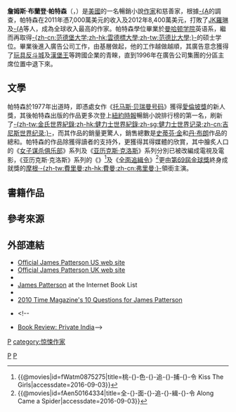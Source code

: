 {{noteTA|1=zh-hk:帕特森;zh-cn:帕特森;zh-tw:派特森;}}
{{Infobox writer
| name = 詹姆斯·帕特森<br/>James Patterson
| image = James Patterson.jpg
| birth_name = {{lang|en|James Brendan Patterson}}
| birth_date = {{Birth date and age|1947|03|22|mf=y}}
| birth_place = 美國[[紐約州|紐約州]][[紐堡市_(紐約州)|紐堡市]]
| death_date = 
| death_place =
| residence = 美國[[佛羅里達州|佛羅里達州]][[棕櫚灘|棕櫚灘]]
| notableworks = {{ubl|{{le|亞歷克斯·克洛斯 (小說)|Alex Cross (novel series)|亞歷克斯·克洛斯}}（Alex Cross）系列、|{{le|女子謀殺俱樂部 (小說)|Women's Murder Club (novel series)|女子謀殺俱樂部}}（Women's Murder Club）系列、|{{le|極速飛行|Maximum Ride}}（Maximum Ride）系列、| 麥克．班奈特（Michael Bennett）系列、|我的撞牆日記（Middle School）系列、|巫行者（Witch & Wizard）系列}}
| nationality = 美國
| period =
| alma_mater = [[曼哈顿学院|曼哈顿学院]]<br/>[[范德堡大学|-{A]]英國文學博士候選人
| genre = 愛情小說、[[青年小說|青年小說]]、[[驚悚|驚悚小說]]、喜劇及現實主義小說
| subject =
| movement =
| influences =
| influenced =
| spouse = 蘇珊·帕特森（Susan Patterson）
| children = 傑克·帕特森（Jack Patterson）
| signature =
| website = {{URL|http://www.jamespatterson.com/}}}}
{{各地中文名
|tw=詹姆士·派特森<ref>{{cite book|url= http://www.books.com.tw/products/0010433313|title= 無-{}-形-{}-之-{}-愛 Sundays at Tiffany’s | author1=詹-{}-姆-{}-士．派-{}-特-{}-森 James Patterson | author2=嘉-{}-伯-{}-莉．查-{}-本 Gabrielle Charbonnet |editor1=吳孟儒（譯者）|publisher=天培出版社|date=2009-05-01|origyear=2009|isbn=978-986-775-999-3|pages={{{pages|288頁}}} |location=臺灣}}</ref><ref>{{cite web|url=http://www.chiuko.com.tw/author.php?au=detail&authorID=1041|accessdate=2009-05-03|archivedate=2009-05-03|archiveurl=https://web.archive.org/web/20090503053511/http://www.chiuko.com.tw/author.php?au=detail&authorID=1041|title=詹-{}-姆-{}-士•派-{}-特-{}-森 James Patterson|publisher=九歌出版社|work=九歌文學網|location=臺灣|deadurl=yes}}</ref>、詹姆斯·派特森<ref>{{cite book|url= http://www.books.com.tw/products/0010689784|title= 極-{}-速-{}-飛-{}-行(01)覺-{}-醒 Maximum Ride 1：The Angel Experiment | author1= 詹-{}-姆-{}-斯．派-{}-特-{}-森 James Patterson |editor1=周樹芬（譯者）|publisher=尖端出版社|date=2015-09-18|origyear=2015|isbn=978-957-105-841-2|pages={{{pages|328頁}}} |location=臺灣}}</ref>
|hk=詹姆斯·帕特森
|cn=詹姆斯·帕特森}}
'''詹姆斯·布蘭登·帕特森'''（{{lang-en|'''James Brendan Patterson'''}}，{{bd|1947年|3月22日||}}）是[[美國|美國]]的一名暢銷小說[[作家|作家]]和慈善家，根據[[福布斯|-{A]]的調查，帕特森在2011年憑7,000萬美元的收入及2012年8,400萬美元，打敗了[[JK羅琳|JK羅琳]]及[[史蒂芬·金|-{A]]等人，成為全球收入最高的作家。帕特森學位畢業於[[曼哈顿学院|曼哈顿学院]]英语系，繼而再取得[[范德比爾特大学|-{zh-cn:范德堡大学;zh-hk:雲德標大學;zh-tw:范德比大學;}-]]的硕士学位。畢業後進入廣告公司工作，由基層做起，他的工作越做越順，其廣告意念獲得了[[玩具反斗城|玩具反斗城]]及[[漢堡王|漢堡王]]等跨國企業的青睞，直到1996年在廣告公司集團的分區主席位置中退下來。

==文學==
帕特森於1977年出道時，即憑處女作《[[托马斯·贝瑞曼号码|托马斯·贝瑞曼号码]]》獲得[[愛倫坡獎|愛倫坡獎]]的新人獎，其後帕特森出版的作品更多次登上[[紐約時報|紐約時報]]暢銷小說排行榜的第一名，刷新了[[健力士紀錄|-{zh-tw:金氏世界紀錄;zh-hk:健力士世界紀錄;zh-sg:健力士世界记录;zh-cn:吉尼斯世界纪录;}-]]，而其作品的銷量更驚人，銷售總數是[[史蒂芬·金|史蒂芬·金]]和[[丹·布朗|丹·布朗]]作品的總和。帕特森的作品除獲得讀者的支持外，更獲得其得媒體的欣賞，其中膾炙人口的《[[女子谋杀俱乐部|女子谋杀俱乐部]]》系列及《[[亚历克斯·克洛斯|亚历克斯·克洛斯]]》系列分別已被改編成電視及電影，《亚历克斯·克洛斯》系列的《{{le|红唇劫 (电影)|Kiss the Girls (1997 film)|-{zh-cn:红唇劫;zh-tw:桃色追捕令;}-}}》<ref>{{@movies|id=fWatm0875275|title=桃-{}-色-{}-追-{}-捕-{}-令 Kiss The Girls|accessdate=2016-09-03}}</ref>及《[[全面追緝令|全面追緝令]]》<ref>{{@movies|id=fAen50164334|title=全-{}-面-{}-追-{}-緝-{}-令 Along Came a Spider|accessdate=2016-09-03}}</ref>更由[[第69屆金球獎|第69屆金球獎]]終身成就獎的[[摩根·費曼|摩根·-{zh-tw:費里曼;zh-hk:費曼;zh-cn:弗里曼;}-]]領銜主演。

== 書籍作品 ==
{{main|{{link-en|詹姆斯·帕特森書籍作品|James Patterson bibliography}}}}

== 參考來源 ==
{{reflist}}

==外部連結==
<!-- Adding external links to an article or user page for the purpose of promoting a website or a product is not allowed and is considered to be spam. Although the specific links may be allowed under some circumstances, (e.g. Amazon, Internet Movie Database) repeatedly adding links will in most cases result in all of them being removed. -->
{{commons category|James Patterson}}
* [http://www.jamespatterson.com/ Official James Patterson US web site] {{Wayback|url=http://www.jamespatterson.com/ |date=20201127012659 }}
* [https://web.archive.org/web/20150122121508/http://www.jamespatterson.co.uk/index.asp Official James Patterson UK web site]
* {{isfdb name|id=James_Patterson|name=James Patterson}}
* [https://web.archive.org/web/20070328174354/http://www.iblist.com/author344.htm James Patterson] at the Internet Book List
* {{IMDb name|id=0666248|name=James Patterson}}
* [http://www.time.com/time/magazine/article/0,9171,1999411,00.html 2010 Time Magazine's 10 Questions for James Patterson] {{Wayback|url=http://www.time.com/time/magazine/article/0,9171,1999411,00.html |date=20130817114100 }}
* {{worldcat id|id=lccn-n78-86409}}<!--
* [http://shettyanirudh.blogspot.in/2014/09/review-private-india-by-ashwin-sanghi.html Book Review: Private India]-->

{{Authority control}}
[[CATEGORY:美國作家|P]]
[[Category:曼哈頓學院校友|P]]
[[Category:范德堡大學校友|P]]
[[category:惊悚作家|category:惊悚作家]]